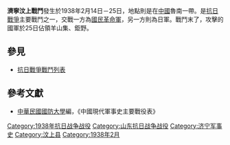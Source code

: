 {{Infobox Military Conflict|
campaign=|
image=|
caption=|
conflict=濟寧汶上戰鬥|
date=1938年2月14日－25日|
place=[[中國|中國]]山東|
result=國軍攻佔羊山集、鉅野兩據點|
combatant1=中華民國國民革命軍三集團[[孫桐萱|孫桐萱]]12軍部81師[[展書堂|展書堂]]部|
combatant2=日軍之中國派遣軍111師團| 
commander1=孫桐萱、展書堂|
commander2=未松茂治|
strength1=約30000|
strength2=25000|
casualties1=|
casualties2=|
}}
'''濟寧汶上戰鬥'''發生於1938年2月14日－25日，地點則是在[[中國|中國]]魯南一帶。是[[抗日戰爭|抗日戰爭]]主要戰鬥之一，交戰一方為[[國民革命軍|國民革命軍]]，另一方則為日軍。戰鬥末了，攻擊的國軍於25日佔領羊山集、鉅野。
==參見==
*[[抗日戰爭戰鬥列表|抗日戰爭戰鬥列表]]
==參考文獻==
*[[中華民國|中華民國]][[國防大學_(臺灣)|國防大學]]編，《中國現代軍事史主要戰役表》

[[Category:1938年抗日战争战役|Category:1938年抗日战争战役]]
[[Category:山东抗日战争战役|Category:山东抗日战争战役]]
[[Category:济宁军事史|Category:济宁军事史]]
[[Category:汶上县|Category:汶上县]]
[[Category:1938年2月|Category:1938年2月]]